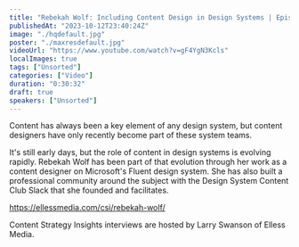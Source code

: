 ```yaml
---
title: "Rebekah Wolf: Including Content Design in Design Systems | Episode 142"
publishedAt: "2023-10-12T23:40:24Z"
image: "./hqdefault.jpg"
poster: "./maxresdefault.jpg"
videoUrl: "https://www.youtube.com/watch?v=gF4YgN3Kcls"
localImages: true
tags: ["Unsorted"]
categories: ["Video"]
duration: "0:30:32"
draft: true
speakers: ["Unsorted"]
---
```

Content has always been a key element of any design system, but content designers have only recently become part of these system teams.

It's still early days, but the role of content in design systems is evolving rapidly. Rebekah Wolf has been part of that evolution through her work as a content designer on Microsoft's Fluent design system. She has also built a professional community around the subject with the Design System Content Club Slack that she founded and facilitates.

https://ellessmedia.com/csi/rebekah-wolf/

Content Strategy Insights interviews are hosted by Larry Swanson of Elless Media.
